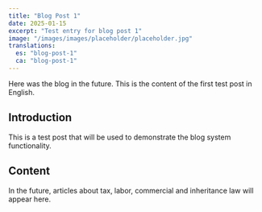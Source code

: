 ```yaml
---
title: "Blog Post 1"
date: 2025-01-15
excerpt: "Test entry for blog post 1"
image: "/images/images/placeholder/placeholder.jpg"
translations:
  es: "blog-post-1"
  ca: "blog-post-1"
---
```


Here was the blog in the future. This is the content of the first test post in English.

## Introduction

This is a test post that will be used to demonstrate the blog system functionality.

## Content

In the future, articles about tax, labor, commercial and inheritance law will appear here.
